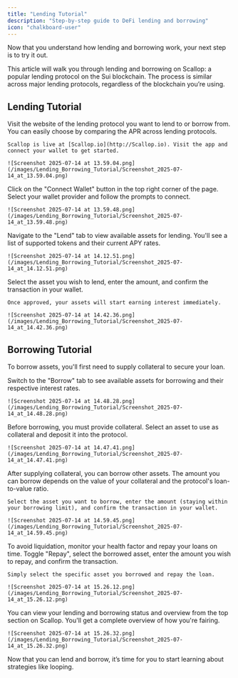 ```yaml
---
title: "Lending Tutorial"
description: "Step-by-step guide to DeFi lending and borrowing"
icon: "chalkboard-user"
---
```


Now that you understand how lending and borrowing work, your next step is to try it out. 

This article will walk you through lending and borrowing on Scallop: a popular lending protocol on the Sui blockchain. The process is similar across major lending protocols, regardless of the blockchain you’re using.

## Lending Tutorial

<Steps>
  <Step title="Visit the Lending Protocol" icon="globe">
    Visit the website of the lending protocol you want to lend to or borrow from. You can easily choose by comparing the APR across lending protocols.

    Scallop is live at [Scallop.io](http://Scallop.io). Visit the app and connect your wallet to get started.

    ![Screenshot 2025-07-14 at 13.59.04.png](/images/Lending_Borrowing_Tutorial/Screenshot_2025-07-14_at_13.59.04.png)
  </Step>
  
  <Step title="Connect Your Wallet" icon="wallet">
    Click on the "Connect Wallet" button in the top right corner of the page. Select your wallet provider and follow the prompts to connect.

    ![Screenshot 2025-07-14 at 13.59.48.png](/images/Lending_Borrowing_Tutorial/Screenshot_2025-07-14_at_13.59.48.png)
  </Step>
  
  <Step title="Switch to Lending" icon="arrow-right">
    Navigate to the "Lend" tab to view available assets for lending. You'll see a list of supported tokens and their current APY rates.

    ![Screenshot 2025-07-14 at 14.12.51.png](/images/Lending_Borrowing_Tutorial/Screenshot_2025-07-14_at_14.12.51.png)
  </Step>
  
  <Step title="Supply your Assets" icon="coins">
    Select the asset you wish to lend, enter the amount, and confirm the transaction in your wallet. 

    Once approved, your assets will start earning interest immediately.

    ![Screenshot 2025-07-14 at 14.42.36.png](/images/Lending_Borrowing_Tutorial/Screenshot_2025-07-14_at_14.42.36.png)
  </Step>
</Steps>

## Borrowing Tutorial

To borrow assets, you'll first need to supply collateral to secure your loan.

<Steps>
  <Step title="Toggle Borrowing" icon="toggle-right">
    Switch to the "Borrow" tab to see available assets for borrowing and their respective interest rates.

    ![Screenshot 2025-07-14 at 14.48.28.png](/images/Lending_Borrowing_Tutorial/Screenshot_2025-07-14_at_14.48.28.png)
  </Step>
  
  <Step title="Supply Collateral" icon="shield">
    Before borrowing, you must provide collateral. Select an asset to use as collateral and deposit it into the protocol.

    ![Screenshot 2025-07-14 at 14.47.41.png](/images/Lending_Borrowing_Tutorial/Screenshot_2025-07-14_at_14.47.41.png)
  </Step>
  
  <Step title="Borrow the Asset" icon="dollar-sign">
    After supplying collateral, you can borrow other assets. The amount you can borrow depends on the value of your collateral and the protocol's loan-to-value ratio.

    Select the asset you want to borrow, enter the amount (staying within your borrowing limit), and confirm the transaction in your wallet.

    ![Screenshot 2025-07-14 at 14.59.45.png](/images/Lending_Borrowing_Tutorial/Screenshot_2025-07-14_at_14.59.45.png)
  </Step>
  
  <Step title="Repay your Loans" icon="credit-card">
    To avoid liquidation, monitor your health factor and repay your loans on time. Toggle "Repay", select the borrowed asset, enter the amount you wish to repay, and confirm the transaction.

    Simply select the specific asset you borrowed and repay the loan.

    ![Screenshot 2025-07-14 at 15.26.12.png](/images/Lending_Borrowing_Tutorial/Screenshot_2025-07-14_at_15.26.12.png)
  </Step>
  
  <Step title="View your Lending & Borrowing Status" icon="chart-bar">
    You can view your lending and borrowing status and overview from the top section on Scallop. You'll get a complete overview of how you're fairing.

    ![Screenshot 2025-07-14 at 15.26.32.png](/images/Lending_Borrowing_Tutorial/Screenshot_2025-07-14_at_15.26.32.png)
  </Step>
</Steps>

Now that you can lend and borrow, it’s time for you to start learning about strategies like looping.